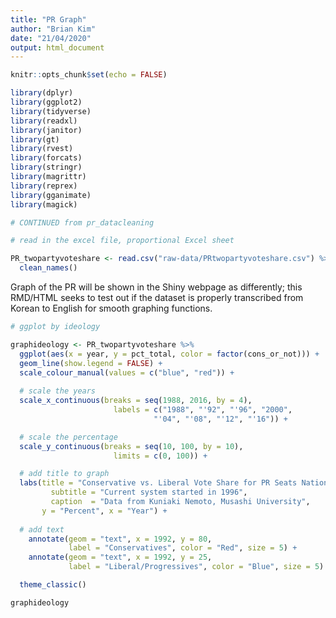 ```yaml
---
title: "PR Graph"
author: "Brian Kim"
date: "21/04/2020"
output: html_document
---
```


```r
knitr::opts_chunk$set(echo = FALSE)

library(dplyr)
library(ggplot2)
library(tidyverse)
library(readxl)
library(janitor)
library(gt)
library(rvest)
library(forcats)
library(stringr)
library(magrittr)
library(reprex)
library(gganimate)
library(magick)

```



```r

# CONTINUED from pr_datacleaning

# read in the excel file, proportional Excel sheet

PR_twopartyvoteshare <- read.csv("raw-data/PRtwopartyvoteshare.csv") %>%
  clean_names()


```

Graph of the PR will be shown in the Shiny webpage as differently; this RMD/HTML seeks to test out if the dataset is properly transcribed from Korean to English for smooth graphing functions. 

```r

# ggplot by ideology

graphideology <- PR_twopartyvoteshare %>%
  ggplot(aes(x = year, y = pct_total, color = factor(cons_or_not))) +
  geom_line(show.legend = FALSE) +
  scale_colour_manual(values = c("blue", "red")) + 
  
  # scale the years
  scale_x_continuous(breaks = seq(1988, 2016, by = 4),
                       labels = c("1988", "'92", "'96", "2000",
                                "'04", "'08", "'12", "'16")) +

  # scale the percentage
  scale_y_continuous(breaks = seq(10, 100, by = 10),
                       limits = c(0, 100)) +

  # add title to graph
  labs(title = "Conservative vs. Liberal Vote Share for PR Seats Nationwide",
         subtitle = "Current system started in 1996",
         caption  = "Data from Kuniaki Nemoto, Musashi University", 
       y = "Percent", x = "Year") +
  
  # add text 
    annotate(geom = "text", x = 1992, y = 80, 
             label = "Conservatives", color = "Red", size = 5) +
    annotate(geom = "text", x = 1992, y = 25, 
             label = "Liberal/Progressives", color = "Blue", size = 5) +

  theme_classic() 

graphideology

```